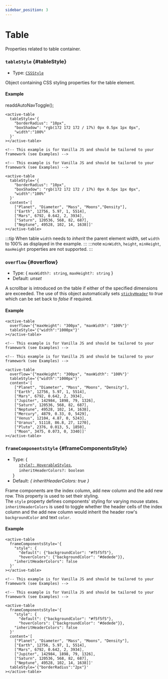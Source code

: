 ```yaml
---
sidebar_position: 3
---
```


# Table

Properties related to table container.

### `tableStyle` {#tableStyle}

- Type: [`CSSStyle`](./sharedTypes#CSSStyle)

Object containing CSS styling properties for the table element. <br />

#### Example

readdAutoNavToggle();

<TableContainer>
  <active-table
    tableStyle='{
      "borderRadius": "10px",
      "boxShadow": "rgb(172 172 172 / 17%) 0px 0.5px 1px 0px",
      "width":"100%"
    }'
    content='[
      ["Planet", "Diameter", "Mass", "Moons", "Density"],
      ["Earth", 12756, 5.97, 1, 5514],
      ["Mars", 6792, 0.642, 2, 3934],
      ["Jupiter", 142984, 1898, 79, 1326],
      ["Saturn", 120536, 568, 82, 687],
      ["Neptune", 49528, 102, 14, 1638]]'
  ></active-table>
</TableContainer>

<Tabs>
<TabItem value="js" label="Sample code">

```text
<active-table
  tableStyle='{
    "borderRadius": "10px",
    "boxShadow": "rgb(172 172 172 / 17%) 0px 0.5px 1px 0px",
    "width":"100%"
  }'
></active-table>
```

</TabItem>
<TabItem value="py" label="Full code">

```text
<!-- This example is for Vanilla JS and should be tailored to your framework (see Examples) -->

<!-- This example is for Vanilla JS and should be tailored to your framework (see Examples) -->

<active-table
  tableStyle='{
    "borderRadius": "10px",
    "boxShadow": "rgb(172 172 172 / 17%) 0px 0.5px 1px 0px",
    "width":"100%"
  }'
  content='[
    ["Planet", "Diameter", "Mass", "Moons","Density"],
    ["Earth", 12756, 5.97, 1, 5514],
    ["Mars", 6792, 0.642, 2, 3934],
    ["Saturn", 120536, 568, 82, 687],
    ["Neptune", 49528, 102, 14, 1638]]'
></active-table>
```

</TabItem>
</Tabs>

:::tip
When table `width` needs to _inherit_ the parent element width, set `width` to 100% as displayed in the example.
:::
:::note
`minWidth`, `height`, `minHeight`, `maxHeight` properties are not supported.
:::

<LineBreak></LineBreak>

### `overflow` {#overflow}

- Type: { `maxWidth?: string`, `maxHeight?: string` }
- Default: _unset_

A scrollbar is introduced on the table if either of the specified dimensions are exceeded. The use of this object automatically sets
[`stickyHeader`](./header#stickyHeader) to _true_ which can be set back to _false_ if required.

#### Example

<TableContainer>
  <active-table
    overflow='{"maxHeight": "300px", "maxWidth": "100%"}'
    tableStyle='{
      "boxShadow": "rgb(172 172 172 / 17%) 0px 0.5px 1px 0px",
      "width":"1000px"
    }'
    content='[
      ["Planet", "Diameter", "Mass", "Moons", "Density"],
      ["Earth", 12756, 5.97, 1, 5514],
      ["Mars", 6792, 0.642, 2, 3934],
      ["Jupiter", 142984, 1898, 79, 1326],
      ["Saturn", 120536, 568, 82, 687],
      ["Neptune", 49528, 102, 14, 1638],
      ["Mercury", 4879, 0.33, 0, 5429],
      ["Venus", 12104, 4.87, 0, 5243],
      ["Uranus", 51118, 86.8, 27, 1270],
      ["Pluto", 2376, 0.013, 5, 1850],
      ["Moon", 3475, 0.073, 0, 3340]]'
  ></active-table>
</TableContainer>

<Tabs>
<TabItem value="js" label="Sample code">

```text
<active-table
  overflow='{"maxHeight": "300px", "maxWidth": "100%"}'
  tableStyle='{"width":"1000px"}'
></active-table>
```

</TabItem>
<TabItem value="py" label="Full code">

```text
<!-- This example is for Vanilla JS and should be tailored to your framework (see Examples) -->

<!-- This example is for Vanilla JS and should be tailored to your framework (see Examples) -->

<active-table
  overflow='{"maxHeight": "300px", "maxWidth": "100%"}'
  tableStyle='{"width":"1000px"}'
  content='[
    ["Planet", "Diameter", "Mass", "Moons", "Density"],
    ["Earth", 12756, 5.97, 1, 5514],
    ["Mars", 6792, 0.642, 2, 3934],
    ["Jupiter", 142984, 1898, 79, 1326],
    ["Saturn", 120536, 568, 82, 687],
    ["Neptune", 49528, 102, 14, 1638],
    ["Mercury", 4879, 0.33, 0, 5429],
    ["Venus", 12104, 4.87, 0, 5243],
    ["Uranus", 51118, 86.8, 27, 1270],
    ["Pluto", 2376, 0.013, 5, 1850],
    ["Moon", 3475, 0.073, 0, 3340]]'
></active-table>
```

</TabItem>
</Tabs>

<LineBreak></LineBreak>

### `frameComponentsStyle` {#frameComponentsStyle}

- Type: {<br />
  &nbsp;&nbsp;&nbsp;&nbsp; [`style?: HoverableStyles`](./sharedTypes#HoverableStyles), <br />
  &nbsp;&nbsp;&nbsp;&nbsp; `inheritHeaderColors?: boolean` <br />
  }
- Default: _{ inheritHeaderColors: true }_

Frame components are the index column, add new column and the add new row. This property is used to set their styling. <br />
The `style` property defines components' styling for varying mouse states. <br />
`inheritHeaderColors` is used to toggle whether the header cells of the index column and the add new column would inherit the header
row's `backgroundColor` and text `color`.

#### Example

<TableContainer>
  <active-table
    frameComponentsStyle='{
      "style": {
        "default": {"backgroundColor": "#f5f5f5"},
        "hoverColors": {"backgroundColor": "#dedede"}},
      "inheritHeaderColors": false
    }'
    content='[
      ["Planet", "Diameter", "Mass", "Moons", "Density"],
      ["Earth", 12756, 5.97, 1, 5514],
      ["Mars", 6792, 0.642, 2, 3934],
      ["Jupiter", 142984, 1898, 79, 1326],
      ["Saturn", 120536, 568, 82, 687],
      ["Neptune", 49528, 102, 14, 1638]]'
    tableStyle='{"width":"100%", "boxShadow": "rgb(172 172 172 / 17%) 0px 0.5px 1px 0px", "borderRadius":"2px"}'
  ></active-table>
</TableContainer>

<Tabs>
<TabItem value="js" label="Sample code">

```text
<active-table
  frameComponentsStyle='{
    "style": {
      "default": {"backgroundColor": "#f5f5f5"},
      "hoverColors": {"backgroundColor": "#dedede"}},
    "inheritHeaderColors": false
  }'
></active-table>
```

</TabItem>
<TabItem value="py" label="Full code">

```text
<!-- This example is for Vanilla JS and should be tailored to your framework (see Examples) -->

<!-- This example is for Vanilla JS and should be tailored to your framework (see Examples) -->

<active-table
  frameComponentsStyle='{
    "style": {
      "default": {"backgroundColor": "#f5f5f5"},
      "hoverColors": {"backgroundColor": "#dedede"}},
    "inheritHeaderColors": false
  }'
  content='[
    ["Planet", "Diameter", "Mass", "Moons", "Density"],
    ["Earth", 12756, 5.97, 1, 5514],
    ["Mars", 6792, 0.642, 2, 3934],
    ["Jupiter", 142984, 1898, 79, 1326],
    ["Saturn", 120536, 568, 82, 687],
    ["Neptune", 49528, 102, 14, 1638]]'
  tableStyle='{"borderRadius":"2px"}'
></active-table>
```

</TabItem>
</Tabs>
